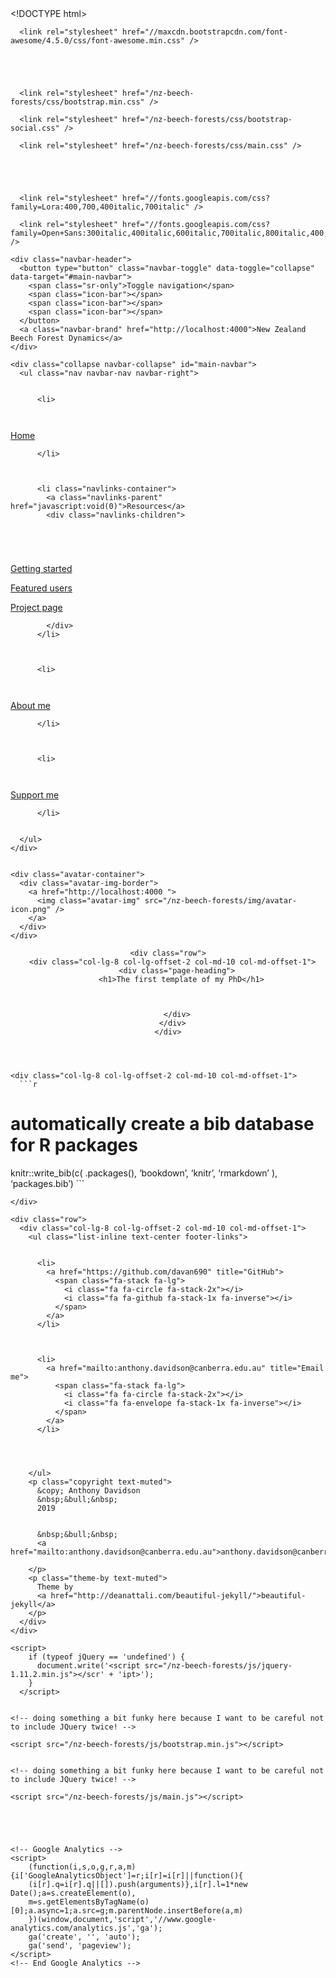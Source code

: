 <!DOCTYPE html>
<html lang="en">
  
  <head>
  <meta charset="utf-8" />
  <meta http-equiv="X-UA-Compatible" content="IE=edge">
  <meta name="viewport" content="width=device-width, initial-scale=1.0, maximum-scale=1.0">

  <title>The first template of my PhD</title>

  <meta name="author" content="Anthony Davidson" />
  <meta name="description" content="A collection of resoures from my PhD research">

  <link rel="alternate" type="application/rss+xml" title="New Zealand Beech Forest Dynamics - A collection of resoures from my PhD research" href="/nz-beech-forests/feed.xml" />
  
  
    
      <link rel="stylesheet" href="//maxcdn.bootstrapcdn.com/font-awesome/4.5.0/css/font-awesome.min.css" />
    
      
  
  
    
      <link rel="stylesheet" href="/nz-beech-forests/css/bootstrap.min.css" />
    
      <link rel="stylesheet" href="/nz-beech-forests/css/bootstrap-social.css" />
    
      <link rel="stylesheet" href="/nz-beech-forests/css/main.css" />
    
    
  
  
    
      <link rel="stylesheet" href="//fonts.googleapis.com/css?family=Lora:400,700,400italic,700italic" />
    
      <link rel="stylesheet" href="//fonts.googleapis.com/css?family=Open+Sans:300italic,400italic,600italic,700italic,800italic,400,300,600,700,800" />
    
  

    
  
  

  

  <!-- Facebook OpenGraph tags -->
  
  <meta property="og:title" content="The first template of my PhD" />
  
  
  <meta property="og:type" content="website" />
  
  
  <meta property="og:url" content="http://localhost:4000/vignettes/book-template-build/index.Rmd" />
  
  
  
  <meta property="og:image" content="http://localhost:4000/img/avatar-icon.png" />
    
  
  <!-- Twitter summary cards -->
  <meta name="twitter:card" content="summary" />
  <meta name="twitter:site" content="@davan690" />
  <meta name="twitter:creator" content="@davan690" />
  <meta name="twitter:title" content="The first template of my PhD" />
  <meta name="twitter:description" content="```{r include=FALSE}
# automatically create a bib database for R packages
knitr::write_bib(c(
  .packages(), 'bookdown', 'knitr', 'rmarkdown'
), 'packages.bib')
```

" />
  
  <meta name="twitter:image" content="http://localhost:4000/img/avatar-icon.png" />
    
</head>


  <body>
  
    <nav class="navbar navbar-default navbar-fixed-top navbar-custom">
  <div class="container-fluid">
    <div class="navbar-header">
      <button type="button" class="navbar-toggle" data-toggle="collapse" data-target="#main-navbar">
        <span class="sr-only">Toggle navigation</span>
        <span class="icon-bar"></span>
        <span class="icon-bar"></span>
        <span class="icon-bar"></span>
      </button>
      <a class="navbar-brand" href="http://localhost:4000">New Zealand Beech Forest Dynamics</a>
    </div>

    <div class="collapse navbar-collapse" id="main-navbar">
      <ul class="nav navbar-nav navbar-right">
      
        
          <li>
            
            





<a href="/nz-beech-forests/">Home</a>

          </li>
        
        
        
          <li class="navlinks-container">
            <a class="navlinks-parent" href="javascript:void(0)">Resources</a>
            <div class="navlinks-children">
              
                
                  
            





<a href="/nz-beech-forests/getstarted">Getting started</a>

                
              
                
                  
            





<a href="/nz-beech-forests/featured-users">Featured users</a>

                
              
                
                  
            





<a href="https://github.com/davan690/mpd-publication-wrangling#readme">Project page</a>

                
              
            </div>
          </li>
        
        
        
          <li>
            
            





<a href="http://www.ssnhub.com">About me</a>

          </li>
        
        
        
          <li>
            
            





<a href="http://www.ssnhub.com/aboutme">Support me</a>

          </li>
        
        
      </ul>
    </div>
	
	
	<div class="avatar-container">
	  <div class="avatar-img-border">
	    <a href="http://localhost:4000 ">
	      <img class="avatar-img" src="/nz-beech-forests/img/avatar-icon.png" />
		</a>
	  </div>
	</div>
	
	
  </div>
</nav>  


    <!-- TODO this file has become a mess, refactor it -->





<header class="header-section ">

<div class="intro-header no-img">
  <div class="container">
    <div class="row">
      <div class="col-lg-8 col-lg-offset-2 col-md-10 col-md-offset-1">
        <div class="page-heading">
          <h1>The first template of my PhD</h1>
		  
		  
		  
        </div>
      </div>
    </div>
  </div>
</div>
</header>




<div class="container" role="main">
  <div class="row">
    <div class="col-lg-8 col-lg-offset-2 col-md-10 col-md-offset-1">
      ```r
# automatically create a bib database for R packages
knitr::write_bib(c(
  .packages(), 'bookdown', 'knitr', 'rmarkdown'
), 'packages.bib')
```


	    
    </div>
  </div>
</div>


    <footer>
  <div class="container">
    <div class="row">
      <div class="col-lg-8 col-lg-offset-2 col-md-10 col-md-offset-1">
        <ul class="list-inline text-center footer-links">
          
          
          <li>
            <a href="https://github.com/davan690" title="GitHub">
              <span class="fa-stack fa-lg">
                <i class="fa fa-circle fa-stack-2x"></i>
                <i class="fa fa-github fa-stack-1x fa-inverse"></i>
              </span>
            </a>
          </li>
          
		  
		  
          <li>
            <a href="mailto:anthony.davidson@canberra.edu.au" title="Email me">
              <span class="fa-stack fa-lg">
                <i class="fa fa-circle fa-stack-2x"></i>
                <i class="fa fa-envelope fa-stack-1x fa-inverse"></i>
              </span>
            </a>
          </li>
          
		  
		  
		  		  
        </ul>
        <p class="copyright text-muted">
		  &copy; Anthony Davidson
		  &nbsp;&bull;&nbsp;
		  2019
		  
		  
		  &nbsp;&bull;&nbsp;
		  <a href="mailto:anthony.davidson@canberra.edu.au">anthony.davidson@canberra.edu.au</a>
		  
	    </p>
		<p class="theme-by text-muted">
		  Theme by
		  <a href="http://deanattali.com/beautiful-jekyll/">beautiful-jekyll</a>
		</p>
      </div>
    </div>
  </div>
</footer>

  
    






  
    <!-- doing something a bit funky here because I want to be careful not to include JQuery twice! -->
    
      <script>
      	if (typeof jQuery == 'undefined') {
      	  document.write('<script src="/nz-beech-forests/js/jquery-1.11.2.min.js"></scr' + 'ipt>');
      	}
      </script>
    
  
    <!-- doing something a bit funky here because I want to be careful not to include JQuery twice! -->
    
	<script src="/nz-beech-forests/js/bootstrap.min.js"></script>
    
  
    <!-- doing something a bit funky here because I want to be careful not to include JQuery twice! -->
    
	<script src="/nz-beech-forests/js/main.js"></script>
    
  



	<!-- Google Analytics -->
	<script>
		(function(i,s,o,g,r,a,m){i['GoogleAnalyticsObject']=r;i[r]=i[r]||function(){
		(i[r].q=i[r].q||[]).push(arguments)},i[r].l=1*new Date();a=s.createElement(o),
		m=s.getElementsByTagName(o)[0];a.async=1;a.src=g;m.parentNode.insertBefore(a,m)
		})(window,document,'script','//www.google-analytics.com/analytics.js','ga');
		ga('create', '', 'auto');
		ga('send', 'pageview');
	</script>
	<!-- End Google Analytics -->


  
  </body>
</html>
